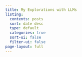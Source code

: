 ```yaml
---
title: My Explorations with LLMs
listing:
  contents: posts
  sort: date desc
  type: default
  categories: true
  sort-ui: false
  filter-ui: false
page-layout: full
---
```

